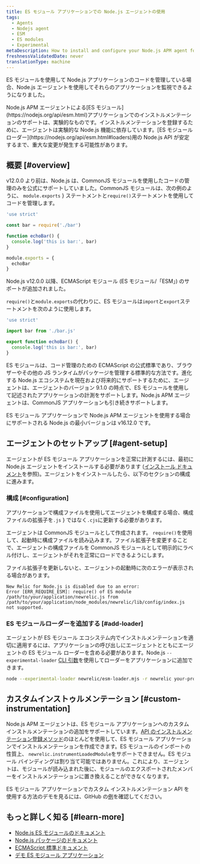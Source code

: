 ```yaml
---
title: ES モジュール アプリケーションでの Node.js エージェントの使用
tags:
  - Agents
  - Nodejs agent
  - ESM
  - ES modules
  - Experimental
metaDescription: How to install and configure your Node.js APM agent for an application that uses ES modules.
freshnessValidatedDate: never
translationType: machine
---
```


ES モジュールを使用して Node.js アプリケーションのコードを管理している場合、Node.js エージェントを使用してそれらのアプリケーションを監視できるようになりました。

<Callout variant="caution">
  Node.js APM エージェントによる[ES モジュール](https://nodejs.org/api/esm.html)アプリケーションでのインストルメンテーションのサポートは、実験的なものです。インストルメンテーションを登録するために、エージェントは実験的な Node.js 機能に依存しています。[ES モジュール ローダー](https://nodejs.org/api/esm.html#loaders)用の Node.js API が安定するまで、重大な変更が発生する可能性があります。
</Callout>

## 概要 [#overview]

v12.0.0 より前は、Node.js は、CommonJS モジュールを使用したコードの管理のみを公式にサポートしていました。CommonJS モジュールは、次の例のように、 `module.exports` } ステートメントと`require()`ステートメントを使用してコードを管理します。

```js
'use strict'

const bar = require('./bar')

function echoBar() {
  console.log('this is bar:', bar)
}

module.exports = {
  echoBar
}
```

Node.js v12.0.0 以降、ECMAScript モジュール (ES モジュール/「ESM」) のサポートが追加されました。

`require()`と`module.exports`の代わりに、ES モジュールは`import`と`export`ステートメントを次のように使用します。

```js
'use strict'

import bar from './bar.js'

export function echoBar() {
  console.log('this is bar:', bar)
}
```

ES モジュールは、コード管理のための ECMAScript の公式標準であり、ブラウザーやその他の JS ランタイムがパッケージを管理する標準的な方法です。進化する Node.js エコシステムを現在および将来的にサポートするために、エージェントは、エージェントのバージョン 9.1.0 の時点で、ES モジュールを使用して記述されたアプリケーションの計測をサポートします。Node.js APM エージェントは、CommonJS アプリケーションも引き続きサポートします。

<Callout variant="important">
  ES モジュール アプリケーションで Node.js APM エージェントを使用する場合にサポートされる Node.js の最小バージョンは v16.12.0 です。
</Callout>

## エージェントのセットアップ [#agent-setup]

エージェントが ES モジュール アプリケーションを正常に計測するには、最初に Node.js エージェントをインストールする必要があります ([インストール ドキュメント](/docs/apm/agents/nodejs-agent/installation-configuration/install-nodejs-agent)を参照)。エージェントをインストールしたら、以下のセクションの構成に進みます。

### 構成 [#configuration]

アプリケーションで構成ファイルを使用してエージェントを構成する場合、構成ファイルの拡張子を`.js` } ではなく`.cjs`に更新する必要があります。

エージェントは CommonJS モジュールとして作成されます。 `require()`を使用して、起動時に構成ファイルを読み込みます。ファイル拡張子を変更することで、エージェントの構成ファイルを CommonJS モジュールとして明示的にラベル付けし、エージェントがそれを正常にロードできるようにします。

ファイル拡張子を更新しないと、エージェントの起動時に次のエラーが表示される場合があります。

```
New Relic for Node.js is disabled due to an error:
Error [ERR_REQUIRE_ESM]: require() of ES module /path/to/your/application/newrelic.js from /path/to/your/application/node_modules/newrelic/lib/config/index.js not supported.
```

### ES モジュールローダーを追加する [#add-loader]

エージェントが ES モジュール エコシステム内でインストルメンテーションを適切に適用するには、アプリケーションの呼び出しにエージェントとともにエージェントの ES モジュール ローダーを含める必要があります。Node.js `--experimental-loader` [CLI 引数](https://nodejs.org/api/cli.html#--experimental-loadermodule)を使用してローダーをアプリケーションに追加できます。

```sh
node --experimental-loader newrelic/esm-loader.mjs -r newrelic your-program.js
```

## カスタムインストゥルメンテーション [#custom-instrumentation]

Node.js APM エージェントは、ES モジュール アプリケーションへのカスタム インストルメンテーションの追加をサポートしています。[API のインストルメンテーション登録メソッド](/docs/apm/agents/nodejs-agent/api-guides/nodejs-agent-api/#custom-instrumentation-api)のほとんどを使用して、ES モジュール アプリケーションでインストルメンテーションを作成できます。ES モジュールのインポートの性質上、 `newrelic.instrumentLoadedModule`をサポートできません。ES モジュール バインディングは割り当て可能ではありません。これにより、エージェントは、モジュールが読み込まれた後に、モジュールのエクスポートされたメンバーをインストルメンテーションに置き換えることができなくなります。

ES モジュール アプリケーションでカスタム インストルメンテーション API を使用する方法のデモを見るには、GitHub の[例](https://github.com/newrelic/newrelic-node-examples/blob/main/esm-app/custom-instrumentation/index.js)を確認してください。

## もっと詳しく知る [#learn-more]

* [Node.js ES モジュールのドキュメント](https://nodejs.org/api/esm.html#introduction)
* [Node.js パッケージのドキュメント](https://nodejs.org/api/packages.html#introduction)
* [ECMAScript 標準ドキュメント](https://tc39.es/ecma262/#sec-modules)
* [デモ ES モジュール アプリケーション](https://github.com/newrelic/newrelic-node-examples/tree/main/esm-app)
